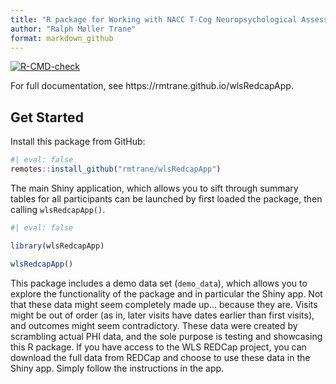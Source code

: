 ```yaml
---
title: "R package for Working with NACC T-Cog Neuropsychological Assessments"
author: "Ralph Møller Trane"
format: markdown_github
---
```


<!-- badges: start -->
  [![R-CMD-check](https://github.com/rmtrane/wlsRedcapApp/actions/workflows/R-CMD-check.yaml/badge.svg)](https://github.com/rmtrane/wlsRedcapApp/actions/workflows/R-CMD-check.yaml)
<!-- badges: end -->


For full documentation, see https://rmtrane.github.io/wlsRedcapApp. 

## Get Started

Install this package from GitHub:

```r
#| eval: false
remotes::install_github("rmtrane/wlsRedcapApp")
```

The main Shiny application, which allows you to sift through summary tables for all participants can be launched by first loaded the package, then calling `wlsRedcapApp()`. 

```r
#| eval: false

library(wlsRedcapApp)

wlsRedcapApp()
```

This package includes a demo data set (`demo_data`), which allows you to explore the functionality of the package and in particular the Shiny app. Not that these data might seem completely made up... because they are. Visits might be out of order (as in, later visits have dates earlier than first visits), and outcomes might seem contradictory. These data were created by scrambling actual PHI data, and the sole purpose is testing and showcasing this R package. If you have access to the WLS REDCap project, you can download the full data from REDCap and choose to use these data in the Shiny app. Simply follow the instructions in the app. 
